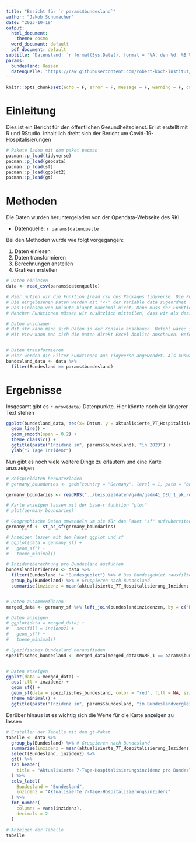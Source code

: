 ```yaml
---
title: "Bericht für `r params$bundesland`"
author: "Jakob Schumacher"
date: "2023-10-19"
output:
  html_document:
    theme: cosmo
  word_document: default
  pdf_document: default
subtitle: 'Datenstand: `r format(Sys.Date(), format = "%A, den %d. %B %Y")`'
params:
  bundesland: Hessen
  datenquelle: "https://raw.githubusercontent.com/robert-koch-institut/COVID-19-Hospitalisierungen_in_Deutschland/master/Aktuell_Deutschland_adjustierte-COVID-19-Hospitalisierungen.csv"
---
```



```r
knitr::opts_chunk$set(echo = F, error = F, message = F, warning = F, cache = F)

```


# Einleitung
Dies ist ein Bericht für den öffentlichen Gesundheitsdienst. Er ist erstellt mit R und RStudio. Inhaltlilch dreht sich der Bericht um Covid-19-Hospitalisierungen 

```r
# Pakete laden mit dem paket pacman
pacman::p_load(tidyverse)
pacman::p_load(geodata)
pacman::p_load(sf)
pacman::p_load(ggplot2)
pacman::p_load(gt)
```

# Methoden
Die Daten wurden heruntergeladen von der Opendata-Webseite des RKI. 

* Datenquelle: `r params$datenquelle`

Bei den Methoden wurde wie folgt vorgegangen:

1. Daten einlesen
2. Daten transformieren
3. Berechnungen anstellen
4. Grafiken erstellen

```r
# Daten einlesen
data <- read_csv(params$datenquelle)

# Hier nutzen wir die Funktion [read_csv des Packages tidyverse. Die Funktion versucht mit sinnvollen Defaults den Datensatz zu lesen. ](https://readr.tidyverse.org/reference/read_delim.html). Alternativ gibt es im Paket "rio" die Funktion "import". Zusammenfassung für [Import Export im Epi R Handbook](https://epirhandbook.com/en/import-and-export.html)
# Die eingelesenen Daten werden mit "<-" der Variable data zugeordnet
# Das Einlesen von Umlaute klappt manchmal nicht. Dann muss der Funktion mitgeteilt werden, dass es sich um UTF-8 kodierte Daten handelt. Dies macht man mit dem Argument encoding = "UTF-8". Das Argument muss mit Komma getrennt werden. Mittels guess_encoding("Dateiname.csv") kann das genaue Encoding herausgefunden werden. 
# Manchen Funktionen müssen wir zusätzlich mitteilen, dass wir als dezimaltrenner "," statt "." haben.


```



```r
# Daten anschauen
# Mit str kann mann sich Daten in der Konsole anschauen. Befehl wäre: str(data)
# Mit View kann man sich die Daten direkt Excel-ähnlich anschauen. Befehl wäre: View(data)


# Daten transformieren
# Hier werden die Filter Funktionen aus Tidyverse angewendet. Als Auswahl wird das Bundesland genommen, dass wir über die Paremter-Funktion von Rmarkdown bekommen
bundesland_data <- data %>% 
  filter(Bundesland == params$bundesland)
```

# Ergebnisse
Insgesamt gibt es `r nrow(data)` Datenpunkte. Hier könnte noch ein längerer Text stehen

```r
ggplot(bundesland_data, aes(x= Datum, y = aktualisierte_7T_Hospitalisierung_Inzidenz)) +
  geom_line() +
  geom_smooth(span = 0.2) +
  theme_classic() +
  ggtitle(paste("Inzidenz in", params$bundesland), "in 2023") +
  ylab("7 Tage Inzidenz")


```

Nun gibt es noch viele weitere Dinge zu erläutern und eine Karte anzuzeigen  
```r

# Beispieldaten herunterladen
# germany_boundaries <- gadm(country = "Germany", level = 1, path = "beispieldaten/")

germany_boundaries <- readRDS("../beispieldaten/gadm/gadm41_DEU_1_pk.rds")

# Karte anzeigen lassen mit der base-r funktion "plot"
# plot(germany_boundaries)

# Geographische Daten umwandeln um sie für das Paket "sf" aufzubereiten
germany_sf <- st_as_sf(germany_boundaries)

# Anzeigen lassen mit dem Paket ggplot und sf
# ggplot(data = germany_sf) +
#   geom_sf() +
#   theme_minimal()

# Inzidenzberechnung pro Bundesland ausführen
bundeslandinzidenzen <- data %>% 
  filter(Bundesland != "Bundesgebiet") %>% # Das Bundesgebiet rausfiltern
  group_by(Bundesland) %>% # Gruppieren nach Bundesland
  summarise(inzidenz = mean(aktualisierte_7T_Hospitalisierung_Inzidenz, na.rm = T)) # Den Mittelwert der Inzidenz berechnen


# Daten zusammenführen
merged_data <- germany_sf %>% left_join(bundeslandinzidenzen, by = c("NAME_1" = "Bundesland"))

# Daten anzeigen
# ggplot(data = merged_data) +
#   aes(fill = inzidenz) +
#   geom_sf() +
#   theme_minimal()

# Spezifisches Bundesland herausfinden
spezifisches_bundesland <- merged_data[merged_data$NAME_1 == params$bundesland, ]


# Daten anzeigen
ggplot(data = merged_data) +
  aes(fill = inzidenz) +
  geom_sf() +
  geom_sf(data = spezifisches_bundesland, color = "red", fill = NA, size = 3) +  # Highlight des spezifischen Bundeslandes
  theme_minimal() +
  ggtitle(paste("Inzidenz in", params$bundesland, "im Bundeslandvergleich"))

```

Darüber hinaus ist es wichtig sich die Werte für die Karte anzeigen zu lassen  
```r
# Erstellen der Tabelle mit dem gt-Paket
tabelle <- data %>%
  group_by(Bundesland) %>% # Gruppieren nach Bundesland
  summarise(inzidenz = mean(aktualisierte_7T_Hospitalisierung_Inzidenz, na.rm = T)) %>% # Den Mittelwert der Inzidenz berechnen
  select(Bundesland, inzidenz) %>%
  gt() %>%
  tab_header(
    title = "Aktualisierte 7-Tage-Hospitalisierungsinzidenz pro Bundesland"
  ) %>%
  cols_label(
    Bundesland = "Bundesland",
    inzidenz = "Aktualisierte 7-Tage-Hospitalisierungsinzidenz"
  ) %>%
  fmt_number(
    columns = vars(inzidenz),
    decimals = 2
  )

# Anzeigen der Tabelle
tabelle


```

